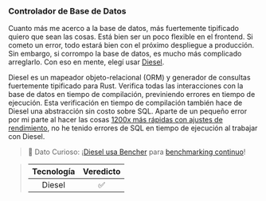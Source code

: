 ### Controlador de Base de Datos

Cuanto más me acerco a la base de datos, más fuertemente tipificado quiero que sean las cosas.
Está bien ser un poco flexible en el frontend.
Si cometo un error, todo estará bien con el próximo despliegue a producción.
Sin embargo, si corrompo la base de datos, es mucho más complicado arreglarlo.
Con eso en mente, elegí usar [Diesel][diesel github].

Diesel es un mapeador objeto-relacional (ORM) y generador de consultas fuertemente tipificado para Rust.
Verifica todas las interacciones con la base de datos en tiempo de compilación, previniendo errores en tiempo de ejecución.
Esta verificación en tiempo de compilación también hace de Diesel una abstracción sin costo sobre SQL.
Aparte de un pequeño error por mi parte al hacer las cosas [1200x más rápidas con ajustes de rendimiento][engineering sqlite],
no he tenido errores de SQL en tiempo de ejecución al trabajar con Diesel.

> 🐰 Dato Curioso: ¡[Diesel usa Bencher][case study diesel] para [benchmarking continuo][continuous benchmarking]!

> | Tecnología | Veredicto |
> | :--------: | :-------: |
> |   Diesel   |    ✅    |

[diesel github]: https://github.com/diesel-rs/diesel
[case study diesel]: /es/learn/case-study/diesel/
[engineering sqlite]: /es/learn/engineering/sqlite-performance-tuning/
[continuous benchmarking]: /es/docs/explanation/continuous-benchmarking/